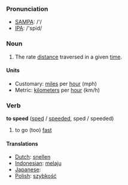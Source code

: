 === Pronunciation ===
*[[w:SAMPA|SAMPA]]: /'/
*[[w:IPA|IPA]]: /'spid/

=== Noun ===

#The rate [[distance]] traversed in a given [[time]].

====Units====

*Customary: [[mile]]s per [[hour]] (mph)
*Metric: [[kilometer]]s per [[hour]] (km/h)

=== Verb ===

'''to speed''' ([[sped]] / [[speeded]], sped / speeded)

# to go (too) [[fast]]

==== Translations ====
*[[Dutch]]: [[snellen]]
*[[Indonesian]]: [[laju|melaju]]
*[[Japanese]]: [[]]
*[[Polish]]: [[szybkość]]